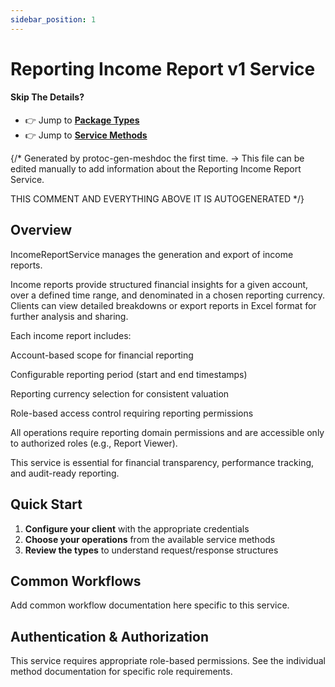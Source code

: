 ```yaml
---
sidebar_position: 1
---
```


# Reporting Income Report v1 Service

#### Skip The Details?
- 👉 Jump to **[Package Types](/docs/api-reference/reporting/income_report/v1/type)**
- 👉 Jump to **[Service Methods](/docs/api-reference/reporting/income_report/v1/service)**

{/*
Generated by protoc-gen-meshdoc the first time.
-> This file can be edited manually to add information about the Reporting Income Report Service.

THIS COMMENT AND EVERYTHING ABOVE IT IS AUTOGENERATED
*/}

## Overview

IncomeReportService manages the generation and export of income reports.

Income reports provide structured financial insights for a given account, over a defined time range, and denominated in a chosen reporting currency. Clients can view detailed breakdowns or export reports in Excel format for further analysis and sharing.

Each income report includes:

Account-based scope for financial reporting

Configurable reporting period (start and end timestamps)

Reporting currency selection for consistent valuation

Role-based access control requiring reporting permissions

All operations require reporting domain permissions and are accessible only to authorized roles (e.g., Report Viewer).

This service is essential for financial transparency, performance tracking, and audit-ready reporting.

## Quick Start

1. **Configure your client** with the appropriate credentials
2. **Choose your operations** from the available service methods
3. **Review the types** to understand request/response structures

## Common Workflows

Add common workflow documentation here specific to this service.

## Authentication & Authorization

This service requires appropriate role-based permissions. 
See the individual method documentation for specific role requirements.